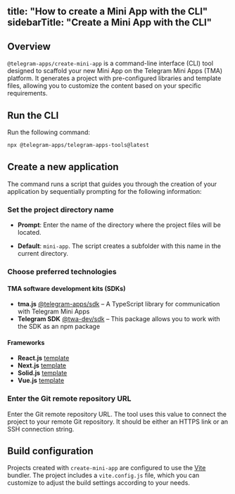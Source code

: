 title: "How to create a Mini App with the CLI"
sidebarTitle: "Create a Mini App with the CLI"
----------------------------------------------

## Overview

`@telegram-apps/create-mini-app` is a command-line interface (CLI) tool designed to scaffold your new
Mini App on the Telegram Mini Apps (TMA) platform. It generates a project with pre-configured libraries and template files,
allowing you to customize the content based on your specific requirements.

## Run the CLI

Run the following command:

```sh icon="npm"
npx @telegram-apps/telegram-apps-tools@latest
```

## Create a new application

The command runs a script that guides you through the creation of
your application by sequentially prompting for the following information:

### Set the project directory name

- **Prompt**: Enter the name of the directory where the project files will be located.

- **Default**: `mini-app`. The script creates a subfolder with this name in the current directory.

### Choose preferred technologies

#### TMA software development kits (SDKs)

- **tma.js** [@telegram-apps/sdk](https://www.npmjs.com/package/@telegram-apps/sdk)  – A TypeScript library for communication with Telegram Mini Apps
- **Telegram SDK** [@twa-dev/sdk](https://www.npmjs.com/package/@twa-dev/sdk) – This package allows you to work with the SDK as an npm package

#### Frameworks

- **React.js** [template](https://github.com/Telegram-Mini-Apps/reactjs-template)
- **Next.js** [template](https://github.com/Telegram-Mini-Apps/nextjs-template)
- **Solid.js** [template](https://github.com/Telegram-Mini-Apps/solidjs-js-template)
- **Vue.js** [template](https://github.com/Telegram-Mini-Apps/vuejs-template)

### Enter the Git remote repository URL

Enter the Git remote repository URL. The tool uses this value to connect the project to your
remote Git repository. It should be either an HTTPS link or an SSH connection string.

## Build configuration

Projects created with `create-mini-app` are configured to use the [Vite](https://vite.dev/) bundler. The project includes a `vite.config.js` file,
which you can customize to adjust the build settings according to your needs.
